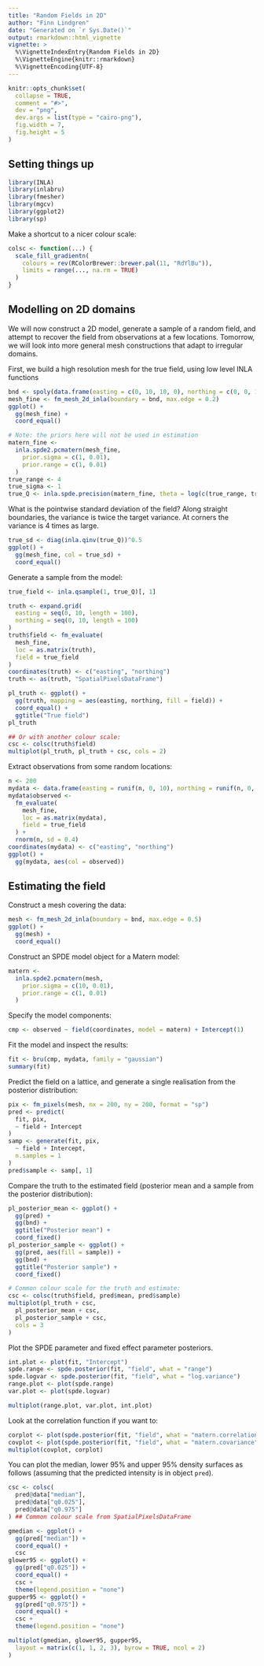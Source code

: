 ```yaml
---
title: "Random Fields in 2D"
author: "Finn Lindgren"
date: "Generated on `r Sys.Date()`"
output: rmarkdown::html_vignette
vignette: >
  %\VignetteIndexEntry{Random Fields in 2D}
  %\VignetteEngine{knitr::rmarkdown}
  %\VignetteEncoding{UTF-8}
---
```


```r
knitr::opts_chunk$set(
  collapse = TRUE,
  comment = "#>",
  dev = "png",
  dev.args = list(type = "cairo-png"),
  fig.width = 7,
  fig.height = 5
)
```

Setting things up
----------------

```r
library(INLA)
library(inlabru)
library(fmesher)
library(mgcv)
library(ggplot2)
library(sp)
```

Make a shortcut to a nicer colour scale:

```r
colsc <- function(...) {
  scale_fill_gradientn(
    colours = rev(RColorBrewer::brewer.pal(11, "RdYlBu")),
    limits = range(..., na.rm = TRUE)
  )
}
```


Modelling on 2D domains
----------------
We will now construct a 2D model, generate a sample of a
random field, and attempt to recover the field from observations at a few locations.
Tomorrow, we will look into more general mesh constructions that adapt to irregular domains.

First, we build a high resolution mesh for the true field, using low level INLA functions

```r
bnd <- spoly(data.frame(easting = c(0, 10, 10, 0), northing = c(0, 0, 10, 10)))
mesh_fine <- fm_mesh_2d_inla(boundary = bnd, max.edge = 0.2)
ggplot() +
  gg(mesh_fine) +
  coord_equal()

# Note: the priors here will not be used in estimation
matern_fine <-
  inla.spde2.pcmatern(mesh_fine,
    prior.sigma = c(1, 0.01),
    prior.range = c(1, 0.01)
  )
true_range <- 4
true_sigma <- 1
true_Q <- inla.spde.precision(matern_fine, theta = log(c(true_range, true_sigma)))
```
What is the pointwise standard deviation of the field? Along straight boundaries,
the variance is twice the target variance. At corners the variance is 4 times as large.

```r
true_sd <- diag(inla.qinv(true_Q))^0.5
ggplot() +
  gg(mesh_fine, col = true_sd) +
  coord_equal()
```

Generate a sample from the model:

```r
true_field <- inla.qsample(1, true_Q)[, 1]

truth <- expand.grid(
  easting = seq(0, 10, length = 100),
  northing = seq(0, 10, length = 100)
)
truth$field <- fm_evaluate(
  mesh_fine,
  loc = as.matrix(truth),
  field = true_field
)
coordinates(truth) <- c("easting", "northing")
truth <- as(truth, "SpatialPixelsDataFrame")

pl_truth <- ggplot() +
  gg(truth, mapping = aes(easting, northing, fill = field)) +
  coord_equal() +
  ggtitle("True field")
pl_truth

## Or with another colour scale:
csc <- colsc(truth$field)
multiplot(pl_truth, pl_truth + csc, cols = 2)
```

Extract observations from some random locations:

```r
n <- 200
mydata <- data.frame(easting = runif(n, 0, 10), northing = runif(n, 0, 10))
mydata$observed <-
  fm_evaluate(
    mesh_fine,
    loc = as.matrix(mydata),
    field = true_field
  ) +
  rnorm(n, sd = 0.4)
coordinates(mydata) <- c("easting", "northing")
ggplot() +
  gg(mydata, aes(col = observed))
```

Estimating the field
----------

Construct a mesh covering the data:

```r
mesh <- fm_mesh_2d_inla(boundary = bnd, max.edge = 0.5)
ggplot() +
  gg(mesh) +
  coord_equal()
```

Construct an SPDE model object for a Matern model:

```r
matern <-
  inla.spde2.pcmatern(mesh,
    prior.sigma = c(10, 0.01),
    prior.range = c(1, 0.01)
  )
```

Specify the model components:

```r
cmp <- observed ~ field(coordinates, model = matern) + Intercept(1)
```

Fit the model and inspect the results:

```r
fit <- bru(cmp, mydata, family = "gaussian")
summary(fit)
```

Predict the field on a lattice, and generate
a single realisation from the posterior distribution:

```r
pix <- fm_pixels(mesh, nx = 200, ny = 200, format = "sp")
pred <- predict(
  fit, pix,
  ~ field + Intercept
)
samp <- generate(fit, pix,
  ~ field + Intercept,
  n.samples = 1
)
pred$sample <- samp[, 1]
```

Compare the truth to the estimated field
(posterior mean and a sample from the posterior distribution):


```r
pl_posterior_mean <- ggplot() +
  gg(pred) +
  gg(bnd) +
  ggtitle("Posterior mean") +
  coord_fixed()
pl_posterior_sample <- ggplot() +
  gg(pred, aes(fill = sample)) +
  gg(bnd) +
  ggtitle("Posterior sample") +
  coord_fixed()

# Common colour scale for the truth and estimate:
csc <- colsc(truth$field, pred$mean, pred$sample)
multiplot(pl_truth + csc,
  pl_posterior_mean + csc,
  pl_posterior_sample + csc,
  cols = 3
)
```

Plot the SPDE parameter and fixed effect parameter posteriors.


```r
int.plot <- plot(fit, "Intercept")
spde.range <- spde.posterior(fit, "field", what = "range")
spde.logvar <- spde.posterior(fit, "field", what = "log.variance")
range.plot <- plot(spde.range)
var.plot <- plot(spde.logvar)

multiplot(range.plot, var.plot, int.plot)
```

Look at the correlation function if you want to:


```r
corplot <- plot(spde.posterior(fit, "field", what = "matern.correlation"))
covplot <- plot(spde.posterior(fit, "field", what = "matern.covariance"))
multiplot(covplot, corplot)
```

You can plot the median, lower 95% and upper 95% density surfaces as follows (assuming
that the predicted intensity is in object `pred`).


```r
csc <- colsc(
  pred@data["median"],
  pred@data["q0.025"],
  pred@data["q0.975"]
) ## Common colour scale from SpatialPixelsDataFrame

gmedian <- ggplot() +
  gg(pred["median"]) +
  coord_equal() +
  csc
glower95 <- ggplot() +
  gg(pred["q0.025"]) +
  coord_equal() +
  csc +
  theme(legend.position = "none")
gupper95 <- ggplot() +
  gg(pred["q0.975"]) +
  coord_equal() +
  csc +
  theme(legend.position = "none")

multiplot(gmedian, glower95, gupper95,
  layout = matrix(c(1, 1, 2, 3), byrow = TRUE, ncol = 2)
)
```
